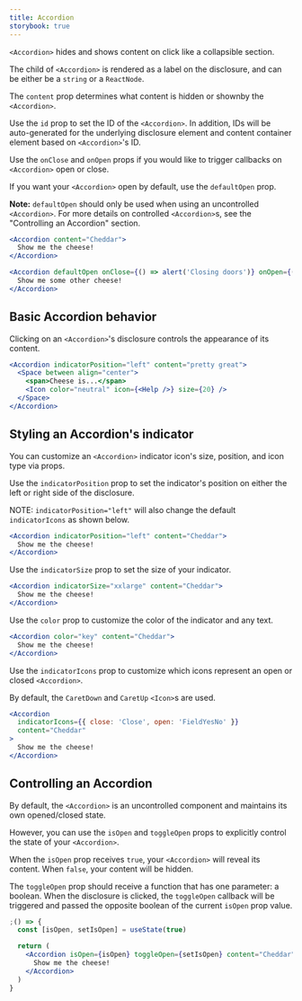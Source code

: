 ```yaml
---
title: Accordion
storybook: true
---
```


`<Accordion>` hides and shows content on click like a collapsible section.

The child of `<Accordion>` is rendered as a label on the disclosure, and can be either be a `string` or a `ReactNode`.

The `content` prop determines what content is hidden or shownby the `<Accordion>`.

Use the `id` prop to set the ID of the `<Accordion>`. In addition, IDs will be auto-generated for the underlying disclosure element and content container element based on `<Accordion>`'s ID.

Use the `onClose` and `onOpen` props if you would like to trigger callbacks on `<Accordion>` open or close.

If you want your `<Accordion>` open by default, use the `defaultOpen` prop.

**Note:** `defaultOpen` should only be used when using an uncontrolled `<Accordion>`. For more details on controlled `<Accordion>`s, see the "Controlling an Accordion" section.

```jsx
<Accordion content="Cheddar">
  Show me the cheese!
</Accordion>

<Accordion defaultOpen onClose={() => alert('Closing doors')} onOpen={() => alert('Opening doors')} content="Swiss">
  Show me some other cheese!
</Accordion>
```

## Basic Accordion behavior

Clicking on an `<Accordion>`'s disclosure controls the appearance of its content.

```jsx
<Accordion indicatorPosition="left" content="pretty great">
  <Space between align="center">
    <span>Cheese is...</span>
    <Icon color="neutral" icon={<Help />} size={20} />
  </Space>
</Accordion>
```

## Styling an Accordion's indicator

You can customize an `<Accordion>` indicator icon's size, position, and icon type via props.

Use the `indicatorPosition` prop to set the indicator's position on either the left or right side of the disclosure.

NOTE: `indicatorPosition="left"` will also change the default `indicatorIcons` as shown below.

```jsx
<Accordion indicatorPosition="left" content="Cheddar">
  Show me the cheese!
</Accordion>
```

Use the `indicatorSize` prop to set the size of your indicator.

```jsx
<Accordion indicatorSize="xxlarge" content="Cheddar">
  Show me the cheese!
</Accordion>
```

Use the `color` prop to customize the color of the indicator and any text.

```jsx
<Accordion color="key" content="Cheddar">
  Show me the cheese!
</Accordion>
```

Use the `indicatorIcons` prop to customize which icons represent an open or closed `<Accordion>`.

By default, the `CaretDown` and `CaretUp` `<Icon>`s are used.

```jsx
<Accordion
  indicatorIcons={{ close: 'Close', open: 'FieldYesNo' }}
  content="Cheddar"
>
  Show me the cheese!
</Accordion>
```

## Controlling an Accordion

By default, the `<Accordion>` is an uncontrolled component and maintains its own opened/closed state.

However, you can use the `isOpen` and `toggleOpen` props to explicitly control the state of your `<Accordion>`.

When the `isOpen` prop receives `true`, your `<Accordion>` will reveal its content. When `false`, your content will be hidden.

The `toggleOpen` prop should receive a function that has one parameter: a boolean. When the disclosure is clicked, the `toggleOpen` callback will be triggered and passed the opposite boolean of the current `isOpen` prop value.

```jsx
;() => {
  const [isOpen, setIsOpen] = useState(true)

  return (
    <Accordion isOpen={isOpen} toggleOpen={setIsOpen} content="Cheddar">
      Show me the cheese!
    </Accordion>
  )
}
```
